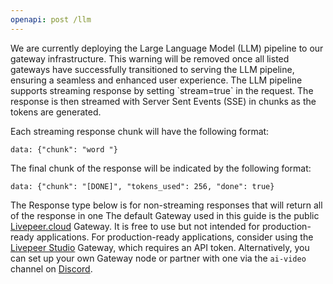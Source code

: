 ```yaml
---
openapi: post /llm
---
```

<Warning>
We are currently deploying the Large Language Model (LLM) pipeline to our gateway infrastructure. 
This warning will be removed once all listed gateways have successfully transitioned to serving the LLM pipeline, ensuring a seamless and enhanced user experience.
</Warning>
<Note>
The LLM pipeline supports streaming response by setting `stream=true` in the request.  The response is then streamed with Server Sent Events (SSE)
in chunks as the tokens are generated.  

Each streaming response chunk will have the following format:

`data: {"chunk": "word "}`

The final chunk of the response will be indicated by the following format:

`data: {"chunk": "[DONE]", "tokens_used": 256, "done": true}`

The Response type below is for non-streaming responses that will return all of the response in one
</Note>
<Info>
  The default Gateway used in this guide is the public
  [Livepeer.cloud](https://www.livepeer.cloud/) Gateway. It is free to use but
  not intended for production-ready applications. For production-ready
  applications, consider using the [Livepeer Studio](https://livepeer.studio/)
  Gateway, which requires an API token. Alternatively, you can set up your own
  Gateway node or partner with one via the `ai-video` channel on
  [Discord](https://discord.gg/livepeer).
</Info>
